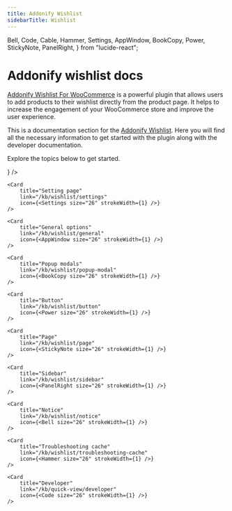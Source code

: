 ```yaml
---
title: Addonify Wishlist
sidebarTitle: Wishlist
---
```


Bell, 
Code,
Cable,
Hammer,
Settings, 
AppWindow,
BookCopy,
Power,
StickyNote,
PanelRight,
} from "lucide-react";


# Addonify wishlist docs

[Addonify Wishlist For WooCommerce](https://addonify.com/product/addonify-wishlist-for-woocommerce/) is a powerful plugin that allows users to add products to their wishlist directly from the product page. It helps to increase the engagement of your WooCommerce store and improve the user experience.

This is a documentation section for the [Addonify Wishlist](https://addonify.com/product/addonify-wishlist-for-woocommerce/). Here you will find all the necessary information to get started with the plugin along with the developer documentation. 

Explore the topics below to get started.

<Cards>
	<Card 
		title="Installation" 
		link="/kb/wishlist/installation" 
		icon={<Cable size="26" strokeWidth={1} />} 
	/>

	<Card 
		title="Setting page" 
		link="/kb/wishlist/settings" 
		icon={<Settings size="26" strokeWidth={1} />} 
	/>

	<Card 
		title="General options" 
		link="/kb/wishlist/general"
		icon={<AppWindow size="26" strokeWidth={1} />} 
	/>

	<Card 
		title="Popup modals" 
		link="/kb/wishlist/popup-modal" 
		icon={<BookCopy size="26" strokeWidth={1} />} 
	/>

	<Card 
		title="Button" 
		link="/kb/wishlist/button" 
		icon={<Power size="26" strokeWidth={1} />} 
	/>

	<Card 
		title="Page" 
		link="/kb/wishlist/page" 
		icon={<StickyNote size="26" strokeWidth={1} />} 
	/>

	<Card 
		title="Sidebar" 
		link="/kb/wishlist/sidebar" 
		icon={<PanelRight size="26" strokeWidth={1} />} 
	/>

	<Card 
		title="Notice" 
		link="/kb/wishlist/notice" 
		icon={<Bell size="26" strokeWidth={1} />} 
	/>

	<Card 
		title="Troubleshooting cache" 
		link="/kb/wishlist/troubleshooting-cache" 
		icon={<Hammer size="26" strokeWidth={1} />} 
	/>

	<Card 
		title="Developer" 
		link="/kb/quick-view/developer" 
		icon={<Code size="26" strokeWidth={1} />} 
	/>
</Cards>